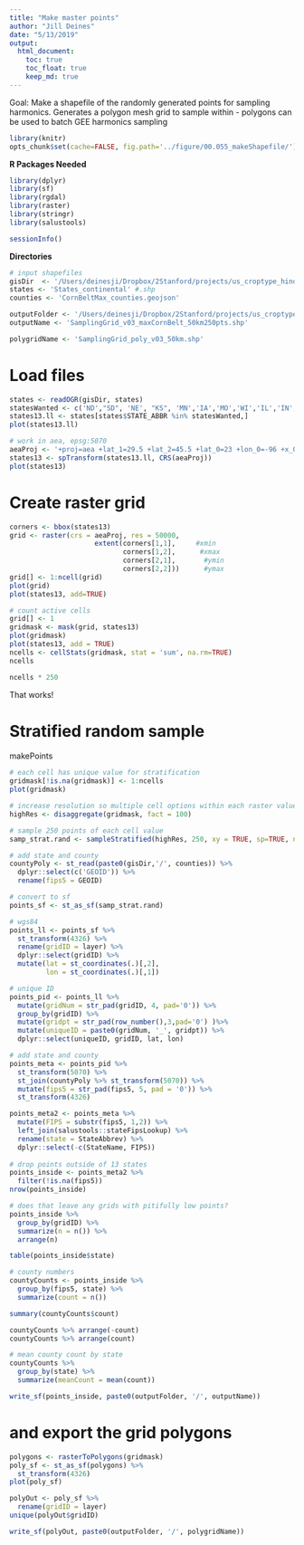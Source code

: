 ```yaml
---
title: "Make master points"
author: "Jill Deines"
date: "5/13/2019"
output: 
  html_document:
    toc: true
    toc_float: true
    keep_md: true
---
```


Goal: Make a shapefile of the randomly generated points for sampling harmonics. Generates a polygon mesh grid to sample within - polygons can be used to batch GEE harmonics sampling


```r
library(knitr)
opts_chunk$set(cache=FALSE, fig.path='../figure/00.055_makeShapefile/')
```

**R Packages Needed**

```r
library(dplyr)
library(sf)
library(rgdal)
library(raster)
library(stringr)
library(salustools)

sessionInfo()
```

**Directories**

```r
# input shapefiles
gisDir  <- '/Users/deinesji/Dropbox/2Stanford/projects/us_croptype_hindcast/data/GIS'
states <- 'States_continental' #.shp
counties <- 'CornBeltMax_counties.geojson'

outputFolder <- '/Users/deinesji/Dropbox/2Stanford/projects/us_croptype_hindcast/data/GIS/point_grids'
outputName <- 'SamplingGrid_v03_maxCornBelt_50km250pts.shp'

polygridName <- 'SamplingGrid_poly_v03_50km.shp'
```

# Load files 

```r
states <- readOGR(gisDir, states) 
statesWanted <- c('ND',"SD", 'NE', "KS", 'MN','IA','MO','WI','IL','IN','MI','OH','KY')
states13.ll <- states[states$STATE_ABBR %in% statesWanted,]
plot(states13.ll)

# work in aea, epsg:5070
aeaProj <- '+proj=aea +lat_1=29.5 +lat_2=45.5 +lat_0=23 +lon_0=-96 +x_0=0 +y_0=0 +ellps=GRS80 +towgs84=1,1,-1,0,0,0,0 +units=m +datum=NAD83 +no_defs'
states13 <- spTransform(states13.ll, CRS(aeaProj))
plot(states13)
```

# Create raster grid

```r
corners <- bbox(states13)
grid <- raster(crs = aeaProj, res = 50000,
                     extent(corners[1,1],     #xmin
                            corners[1,2],      #xmax
                            corners[2,1],       #ymin
                            corners[2,2]))      #ymax
grid[] <- 1:ncell(grid)
plot(grid)
plot(states13, add=TRUE)

# count active cells
grid[] <- 1
gridmask <- mask(grid, states13)
plot(gridmask)
plot(states13, add = TRUE)
ncells <- cellStats(gridmask, stat = 'sum', na.rm=TRUE)
ncells

ncells * 250
```

That works!

# Stratified random sample
makePoints
```r
# each cell has unique value for stratification
gridmask[!is.na(gridmask)] <- 1:ncells
plot(gridmask)

# increase resolution so multiple cell options within each raster value
highRes <- disaggregate(gridmask, fact = 100)

# sample 250 points of each cell value
samp_strat.rand <- sampleStratified(highRes, 250, xy = TRUE, sp=TRUE, na.rm = TRUE)

# add state and county 
countyPoly <- st_read(paste0(gisDir,'/', counties)) %>%
  dplyr::select(c('GEOID')) %>%
  rename(fips5 = GEOID)

# convert to sf
points_sf <- st_as_sf(samp_strat.rand)

# wgs84
points_ll <- points_sf %>% 
  st_transform(4326) %>%
  rename(gridID = layer) %>%
  dplyr::select(gridID) %>%
  mutate(lat = st_coordinates(.)[,2],
         lon = st_coordinates(.)[,1])

# unique ID
points_pid <- points_ll %>%
  mutate(gridNum = str_pad(gridID, 4, pad='0')) %>%
  group_by(gridID) %>%
  mutate(gridpt = str_pad(row_number(),3,pad='0') )%>%
  mutate(uniqueID = paste0(gridNum, '_', gridpt)) %>%
  dplyr::select(uniqueID, gridID, lat, lon)

# add state and county
points_meta <- points_pid %>%
  st_transform(5070) %>%
  st_join(countyPoly %>% st_transform(5070)) %>%
  mutate(fips5 = str_pad(fips5, 5, pad = '0')) %>%
  st_transform(4326)

points_meta2 <- points_meta %>%
  mutate(FIPS = substr(fips5, 1,2)) %>%
  left_join(salustools::stateFipsLookup) %>%
  rename(state = StateAbbrev) %>%
  dplyr::select(-c(StateName, FIPS))
  
# drop points outside of 13 states
points_inside <- points_meta2 %>%
  filter(!is.na(fips5))
nrow(points_inside)

# does that leave any grids with pitifully low points?
points_inside %>%
  group_by(gridID) %>%
  summarize(n = n()) %>%
  arrange(n)

table(points_inside$state)

# county numbers
countyCounts <- points_inside %>%
  group_by(fips5, state) %>%
  summarize(count = n())

summary(countyCounts$count)

countyCounts %>% arrange(-count)
countyCounts %>% arrange(count)

# mean county count by state
countyCounts %>%
  group_by(state) %>%
  summarize(meanCount = mean(count))

write_sf(points_inside, paste0(outputFolder, '/', outputName))  
```



# and export the grid polygons

```r
polygons <- rasterToPolygons(gridmask)
poly_sf <- st_as_sf(polygons) %>%
  st_transform(4326)
plot(poly_sf)

polyOut <- poly_sf %>%
  rename(gridID = layer)
unique(polyOut$gridID)

write_sf(polyOut, paste0(outputFolder, '/', polygridName))  
```


